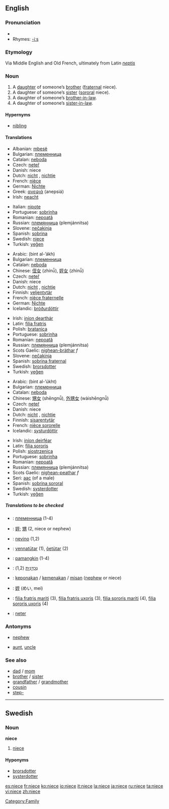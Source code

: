 {{see|nièce}}
==English==

===Pronunciation===
*{{audio|en-us-niece.ogg|Audio (US)}}
*Rhymes: [[Rhymes:English:-iːs|-iːs]]

===Etymology===
Via Middle English and Old French, ultimately from Latin ''[[neptis]]''

===Noun===
{{en-noun}}

# A [[daughter]] of someone’s [[brother]] ([[fraternal]] niece).
# A daughter of someone’s [[sister]] ([[sororal]] niece).
# A daughter of someone’s [[brother-in-law]].
# A daughter of someone’s [[sister-in-law]].
<!--disputed.  Citations please, or mark what regions it is slang in.  # A male [[homosexual]] person. -->

====Hypernyms====
*[[nibling]]

====Translations====
{{trans-top|fraternal or sororal niece}}
*Albanian: [[mbesë]] {{f}}
*Bulgarian: [[племенница]] {{f}}
*Catalan: [[neboda]] {{f}} 
*Czech: [[neteř]] {{f}}
*Danish: niece
*Dutch: [[nicht]] {{f}}, [[nichtje]] {{f}}
*French: [[nièce]] {{f}}
*German: [[Nichte]] {{f}}
*Greek: [[ανεψιά]] (anepsiá) {{f}}
*Irish: [[neacht]] {{f}}
{{trans-mid}}
*Italian: [[nipote]]
*Portuguese: [[sobrinha]] {{f}}
*Romanian: [[nepoată]] {{f}}
*Russian: [[племянница]] (plemjánnitsa) {{f}}
*Slovene: [[nečakinja]] {{f}}
*Spanish: [[sobrina]] {{f}}
*Swedish: [[niece#Swedish|niece]] {{c}}
*Turkish: [[yeğen]]
{{trans-bottom}}

{{trans-top|fraternal niece}}
*Arabic: {{ARchar|[[بنت الأخ]]}} (bint al-’ákh) {{f}}
*Bulgarian: [[племенница]] {{f}}
*Catalan: [[neboda]] {{f}} 
*Chinese: [[侄女]] (zhínǚ), [[姪女]] (zhínǚ)
*Czech: [[neteř]] {{f}}
*Danish: niece
*Dutch: [[nicht]] {{f}}, [[nichtje]] {{f}}
*Finnish: [[veljentytär]]
*French: [[nièce fraternelle]] {{f}}
*German: [[Nichte]] {{f}}
*Icelandic: [[bróðurdóttir]] {{f}}
{{trans-mid}}
*Irish: [[iníon dearthár]] {{f}}
*Latin: [[filia fratris]]
*Polish: [[bratanica]] {{f}}
*Portuguese: [[sobrinha]] {{f}}
*Romanian: [[nepoată]] {{f}}
*Russian: [[племянница]] (plemjánnitsa) {{f}}
*Scots Gaelic: [[nighean-bràthar]] ''f''
*Slovene: [[nečakinja]] {{f}}
*Spanish: [[sobrina fraternal]] {{f}}
*Swedish: [[brorsdotter]] {{c}}
*Turkish: [[yeğen]]
{{trans-bottom}}

{{trans-top|sororal niece}}
*Arabic: {{ARchar|[[بنت الأخت]]}} (bint al-’úkht) {{f}}
*Bulgarian: [[племенница]] {{f}}
*Catalan: [[neboda]] {{f}} 
*Chinese: [[甥女]] (shēngnǚ), [[外甥女]] (wàishēngnǚ)
*Czech: [[neteř]] {{f}}
*Danish: niece
*Dutch: [[nicht]] {{f}}, [[nichtje]] {{f}}
*Finnish: [[sisarentytär]]
*French: [[nièce sororelle]] {{f}}
*Icelandic: [[systurdóttir]] {{f}}
{{trans-mid}}
*Irish: [[iníon deirféar]] {{f}}
*Latin: [[filia sororis]]
*Polish: [[siostrzenica]] {{f}}
*Portuguese: [[sobrinha]] {{f}}
*Romanian: [[nepoată]] {{f}}
*Russian: [[племянница]] (plemjánnitsa) {{f}}
*Scots Gaelic: [[nighean-peathar]] ''f''
*Seri: [[aac]] (of a male)
*Spanish: [[sobrina sororal]] {{f}}
*Swedish: [[systerdotter]] {{c}}
*Turkish: [[yeğen]]
{{trans-bottom}}

=====Translations to be checked=====
{{checktrans}}
*{{ttbc|Bulgarian}}: [[племенница]] {{f}} (1-4)
*{{ttbc|CJKV Characters}}: [[姪]]; [[甥]] (2, niece or nephew)
*{{ttbc|Esperanto}}: [[nevino]] (1,2)
*{{ttbc|Estonian}}: [[vennatütar]] (1), [[õetütar]] (2)
*{{ttbc|Filipino}}: [[pamangkin]] {{f}} (1-4)
*{{ttbc|Hebrew}}: [[נכדנית|נֶכְדָּנִית]] {{f}} (1,2)
*{{ttbc|Indonesian}}: [[keponakan]] / [[kemenakan]] / [[misan]] ([[nephew]] or niece)
*{{ttbc|Japanese}}: [[姪]] (めい, mei)
*{{ttbc|Latin}}: [[filia fratris mariti]] (3), [[filia fratris uxoris]] (3), [[filia sororis mariti]] (4), [[filia sororis uxoris]] (4)
*{{ttbc|Slovak}}: [[neter]] {{f}}

===Antonyms===
*{{italbrac|with regard to gender}} [[nephew]]
*{{italbrac|with regard to ancestry}} [[aunt]], [[uncle]]

===See also===
*[[dad]] / [[mom]]
*[[brother]] / [[sister]]
*[[grandfather]] / [[grandmother]]
*[[cousin]]
*[[step-]]

[[Category:Family]]


----

==Swedish==

===Noun===
{{sv-noun-reg-r-c}}
'''niece''' {{c}}
# [[niece#English|niece]]

====Hyponyms====
* [[brorsdotter]]
* [[systerdotter]]

[[es:niece]]
[[fr:niece]]
[[ko:niece]]
[[io:niece]]
[[it:niece]]
[[la:niece]]
[[ja:niece]]
[[ru:niece]]
[[ta:niece]]
[[vi:niece]]
[[zh:niece]]